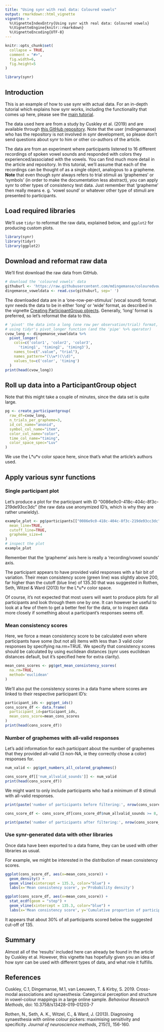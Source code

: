 ```yaml
---
title: "Using synr with real data: Coloured vowels"
output: rmarkdown::html_vignette
vignette: >
  %\VignetteIndexEntry{Using synr with real data: Coloured vowels}
  %\VignetteEngine{knitr::rmarkdown}
  %\VignetteEncoding{UTF-8}
---
```


```r
knitr::opts_chunk$set(
  collapse = TRUE,
  comment = "#>",
  fig.width=6, 
  fig.height=5
)
```

```r
library(synr)
```
## Introduction
This is an example of how to use synr with actual data. For an in-depth tutorial which explains how synr works, including the functionality that comes up here, please see the [main tutorial](synr-tutorial.html).

The data used here are from a study by Cuskley et al. (2019) and are available through [this GitHub repository](https://github.com/mdingemanse/colouredvowels). Note that the user (mdingemanse) who has the repository is not involved in synr development, so please don't send questions about synr to him or other co-authors of the article.

The data are from an experiment where participants listened to 16 different recordings of spoken vowel sounds and responded with colors they experienced/associated with the vowels. You can find much more detail in the article and repository. In this tutorial, we'll assume that each of the recordings can be thought of as a single object, analogous to a grapheme. __Note__ that even though synr always refers to trial stimuli as 'graphemes' or 'symbols' (in order to make the documentation less abstract), you can apply synr to other types of consistency test data. Just remember that 'grapheme' then really means e. g. 'vowel sound' or whatever other type of stimuli are presented to participants.

## Load required libraries
We'll use `tidyr` to reformat the raw data, explained below, and `ggplot2` for producing custom plots. 

```r
library(synr)
library(tidyr)
library(ggplot2)
```

## Download and reformat raw data
We'll first download the raw data from GitHub.
```r
# download the 'coloured vowels' data
githuburl <- 'https://raw.githubusercontent.com/mdingemanse/colouredvowels/master/BRM_colouredvowels_voweldata.csv'
dingemanse_voweldata <- read.csv(githuburl, sep=' ')
```

The downloaded data are in a 'one-row-per-stimulus' (vocal sound) format. synr needs the data to be in either 'long' or 'wide' format, as described in the vignette [Creating ParticipantGroup objects](synr-creategroup-with-long-format.html). Generally, 'long' format is preferred, so let's reformat the data to this.

```r
# 'pivot' the data into a long (one row per observation/trial) format,
# using tidyr's pivot_longer function (and the 'pipe' %>% operator)
cvow_long <- dingemanse_voweldata %>% 
  pivot_longer(
    cols=c('color1', 'color2', 'color3',
      'timing1', 'timing2', 'timing3'),
    names_to=c(".value", "trial"),
    names_pattern="(\\w*)(\\d)",
    values_to=c('color', 'timing')
  )
print(head(cvow_long))
```
## Roll up data into a ParticipantGroup object
Note that this might take a couple of minutes, since the data set is quite large.
```r
pg <- create_participantgroup(
  raw_df=cvow_long,
  n_trials_per_grapheme=3,
  id_col_name="anonid",
  symbol_col_name="item",
  color_col_name="color",
  time_col_name="timing",
  color_space_spec="Luv"
)
```
We use the L\*u\*v color space here, since that's what the article's authors used.

## Apply various synr functions

### Single participant plot
Let's produce a plot for the participant with ID "0086e9c0-418c-404c-8f3c-219de93cc3dc" (the raw data use anonymized ID's, which is why they are rather unwieldy).

```r
example_plot <- pg$participants[["0086e9c0-418c-404c-8f3c-219de93cc3dc"]]$get_plot(
  mean_line=TRUE,
  cutoff_line=TRUE,
  grapheme_size=4
)
# inspect the plot
example_plot
```

Remember that the 'grapheme' axis here is really a 'recording/vowel sounds' axis.

The participant appears to have provided valid responses with a fair bit of variation. Their mean consistency score (green line) was slightly above 200, far higher than the cutoff (blue line) of 135.30 that was suggested in Rothen, Seth, Witzel & Ward (2013) for the L\*u\*v color space.

Of course, it's not expected that most users will want to produce plots for all participants and look through them one by one. It can however be useful to look at a few of them to get a better feel for the data, or to inspect data more closely if something about a participant's responses seems off.

### Mean consistency scores
Here, we force a mean consistency score to be calculated even where participants have some (but not all) items with less than 3 valid color responses by specifying na.rm=TRUE. We specify that consistency scores should be calculated by using euclidean distances (synr uses euclidean distances default, but it's specified here for extra clarity).

```r
mean_cons_scores <- pg$get_mean_consistency_scores(
  na.rm=TRUE, 
  method='euclidean'
)
```

We'll also put the consistency scores in a data frame where scores are linked to their respective participant ID's:

```r
participant_ids <- pg$get_ids()
cons_score_df <- data.frame(
  participant_id=participant_ids, 
  mean_cons_score=mean_cons_scores
)
print(head(cons_score_df))
```

### Number of graphemes with all-valid responses
Let's add information for each participant about the number of graphemes that they provided all-valid (3 non-NA, ie they correctly chose a color) responses for.

```r
num_valid <- pg$get_numbers_all_colored_graphemes()

cons_score_df[['num_allvalid_sounds']] <- num_valid
print(head(cons_score_df))
```
We might want to only include participants who had a minimum of 8 stimuli with all-valid responses.

```r
print(paste('number of participants before filtering:', nrow(cons_score_df)))

cons_score_df <- cons_score_df[cons_score_df$num_allvalid_sounds >= 8, ]

print(paste('number of participants after filtering:', nrow(cons_score_df)))
```

### Use synr-generated data with other libraries
Once data have been exported to a data frame, they can be used with other libraries as usual.

For example, we might be interested in the distribution of mean consistency scores.
```r
ggplot(cons_score_df, aes(x=mean_cons_score)) +  
  geom_density() +
  geom_vline(xintercept = 135.3, color="blue") +
  labs(x='Mean consistency score', y='Probability density')
```

```r
ggplot(cons_score_df, aes(x=mean_cons_score)) +
  stat_ecdf(geom = "step") +
  geom_vline(xintercept = 135.3, color="blue") +
  labs(x='Mean consistency score', y='Cumulative proportion of participants')
```

It appears that about 30% of all participants scored below the suggested cut-off of 135.

## Summary
Almost all of the 'results' included here can already be found in the article by Cuskley et al. However, this vignette has hopefully given you an idea of how synr can be used with different types of data, and what role it fulfills.

## References
Cuskley, C.1, Dingemanse, M.1, van Leeuwen, T. & Kirby, S. 2019. Cross-modal associations and synaesthesia: Categorical perception and structure in vowel-colour mappings in a large online sample. _Behaviour Research Methods_, doi: 10.3758/s13428-019-01203-7

Rothen, N., Seth, A. K., Witzel, C., & Ward, J. (2013). Diagnosing synaesthesia with online colour pickers: maximising sensitivity and specificity. _Journal of neuroscience methods_, 215(1), 156-160.
